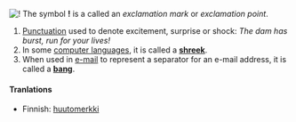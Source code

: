 [[Image:Bang icon 32x32.jpg|!]] The symbol '''!''' is a called an ''exclamation mark'' or ''exclamation point''.  
#[[Punctuation]] used to denote excitement, surprise or shock: ''The dam has burst, run for your lives!''
#In some [[computer language]]s, it is called a '''[[shreek]]'''.  
#When used in [[e-mail]] to represent a separator for an e-mail address, it is called a '''[[bang]]'''.

====Tranlations====

*Finnish: [[huutomerkki]]

{{Punctuation}}